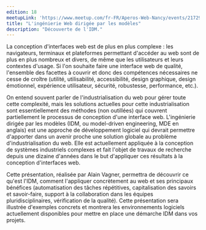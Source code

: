 ```yaml
---
edition: 18
meetupLink: 'https://www.meetup.com/fr-FR/Aperos-Web-Nancy/events/217296502/'
title: "L'ingénierie Web dirigée par les modèles"
description: "Découverte de l'IDM."
---
```


La conception d'interfaces web est de plus en plus complexe : les navigateurs, terminaux et plateformes permettant d'accéder au web sont de plus en plus nombreux et divers, de même que les utilisateurs et leurs contextes d'usage. Si l'on souhaite faire une interface web de qualité, l'ensemble des facettes à couvrir et donc des compétences nécessaires ne cesse de croître (utilité, utilisabilité, accessibilité, design graphique, design émotionnel, expérience utilisateur, sécurité, robustesse, performance, etc.).

On entend souvent parler de l'industrialisation du web pour gérer toute cette complexité, mais les solutions actuelles pour cette industrialisation sont essentiellement des méthodes (non outillées) qui couvrent partiellement le processus de conception d'une interface web. L'ingénierie dirigée par les modèles (IDM, ou model-driven engineering, MDE en anglais) est une approche de développement logiciel qui devrait permettre d'apporter dans un avenir proche une solution globale au problème d'industrialisation du web. Elle est actuellement appliquée à la conception de systèmes industriels complexes et fait l'objet de travaux de recherche depuis une dizaine d'années dans le but d'appliquer ces résultats à la conception d'interfaces web.

Cette présentation, réalisée par Alain Vagner, permettra de découvrir ce qu'est l'IDM, comment l'appliquer concrètement au web et ses principaux bénéfices (automatisation des tâches répétitives, capitalisation des savoirs et savoir-faire, support à la collaboration dans les équipes pluridisciplinaires, vérification de la qualité). Cette présentation sera illustrée d'exemples concrets et montrera les environnements logiciels actuellement disponibles pour mettre en place une démarche IDM dans vos projets.

<Youtube videoId="w_VpYbs6W2w" title="Ingénierie Web dirigée par les modèles" />
